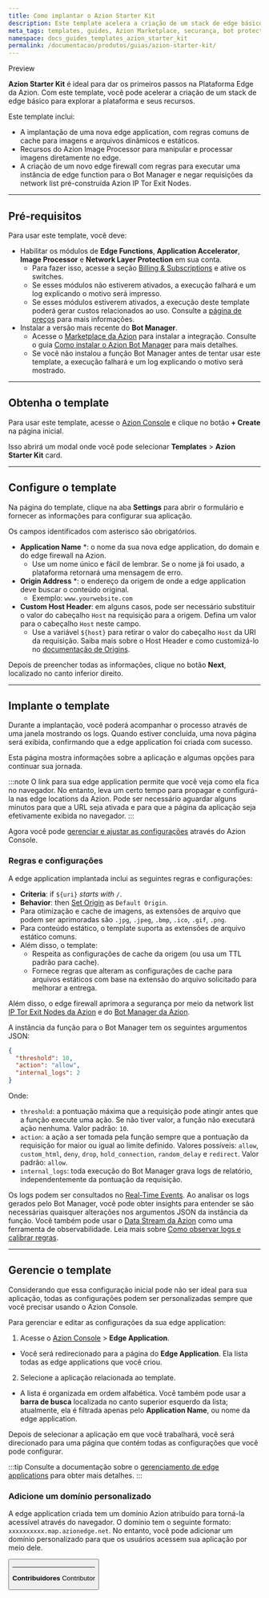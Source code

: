 ```yaml
---
title: Como implantar o Azion Starter Kit
description: Este template acelera a criação de um stack de edge básico para explorar a plataforma da Azion e seus recursos.
meta_tags: templates, guides, Azion Marketplace, securança, bot protection, edge computing
namespace: docs_guides_templates_azion_starter_kit
permalink: /documentacao/produtos/guias/azion-starter-kit/
---
```



<Badge variant="accent">
Preview
</Badge>

**Azion Starter Kit** é ideal para dar os primeiros passos na Plataforma Edge da Azion. Com este template, você pode acelerar a criação de um stack de edge básico para explorar a plataforma e seus recursos.

Este template inclui:

- A implantação de uma nova edge application, com regras comuns de cache para imagens e arquivos dinâmicos e estáticos.
- Recursos do Azion Image Processor para manipular e processar imagens diretamente no edge.
- A criação de um novo edge firewall com regras para executar uma instância de edge function para o Bot Manager e negar requisições da network list pré-construída Azion IP Tor Exit Nodes.

---

## Pré-requisitos

Para usar este template, você deve:

- Habilitar os módulos de **Edge Functions**, **Application Accelerator**, **Image Processor** e **Network Layer Protection** em sua conta.
    - Para fazer isso, acesse a seção [Billing & Subscriptions](/pt-br/documentacao/produtos/guias/billing-and-subscriptions/#subscriptions) e ative os switches.
    - Se esses módulos não estiverem ativados, a execução falhará e um log explicando o motivo será impresso.
    - Se esses módulos estiverem ativados, a execução deste template poderá gerar custos relacionados ao uso. Consulte a [página de preços](/pt-br/documentacao/produtos/precos/) para mais informações.
- Instalar a versão mais recente do **Bot Manager**.
    - Acesse o [Marketplace da Azion](https://console.azion.com/marketplace) para instalar a integração. Consulte o guia [Como instalar o Azion Bot Manager](/pt-br/documentacao/produtos/guias/bot-manager/) para mais detalhes.
    - Se você não instalou a função Bot Manager antes de tentar usar este template, a execução falhará e um log explicando o motivo será mostrado.

---

## Obtenha o template

Para usar este template, acesse o [Azion Console](https://console.azion.com/) e clique no botão **+ Create** na página inicial.

Isso abrirá um modal onde você pode selecionar **Templates** > **Azion Starter Kit** card.

---

## Configure o template

Na página do template, clique na aba **Settings** para abrir o formulário e fornecer as informações para configurar sua aplicação.

Os campos identificados com asterisco são obrigatórios.

- **Application Name** *: o nome da sua nova edge application, do domain e do edge firewall na Azion.
    - Use um nome único e fácil de lembrar. Se o nome já foi usado, a plataforma retornará uma mensagem de erro.
- **Origin Address** *: o endereço da origem de onde a edge application deve buscar o conteúdo original.
    - Exemplo: `www.yourwebsite.com`
- **Custom Host Header**: em alguns casos, pode ser necessário substituir o valor do cabeçalho `Host` na requisição para a origem. Defina um valor para o cabeçalho `Host` neste campo.
    - Use a variável `${host}` para retirar o valor do cabeçalho `Host` da URI da requisição. Saiba mais sobre o Host Header e como customizá-lo no [documentação de Origins](/pt-br/documentacao/produtos/build/edge-application/origins/#host-header).

Depois de preencher todas as informações, clique no botão **Next**, localizado no canto inferior direito.

---

## Implante o template

Durante a implantação, você poderá acompanhar o processo através de uma janela mostrando os logs. Quando estiver concluída, uma nova página será exibida, confirmando que a edge application foi criada com sucesso.

Esta página mostra informações sobre a aplicação e algumas opções para continuar sua jornada.

:::note
O link para sua edge application permite que você veja como ela fica no navegador. No entanto, leva um certo tempo para propagar e configurá-la nas edge locations da Azion. Pode ser necessário aguardar alguns minutos para que a URL seja ativada e para que a página da aplicação seja efetivamente exibida no navegador.
:::

Agora você pode [gerenciar e ajustar as configurações](#gerencie-o-template) através do Azion Console.

### Regras e configurações

A edge application implantada inclui as seguintes regras e configurações:

- **Criteria**: if `${uri}` *starts with* `/`.
- **Behavior**: then [Set Origin](/pt-br/documentacao/produtos/build/edge-application/rules-engine/#set-origin) as `Default Origin`.
- Para otimização e cache de imagens, as extensões de arquivo que podem ser aprimoradas são `.jpg`, `.jpeg`, `.bmp`, `.ico`, `.gif`, `.png`. 
- Para conteúdo estático, o template suporta as extensões de arquivo estático comuns. 
- Além disso, o template:
    - Respeita as configurações de cache da origem (ou usa um TTL padrão para cache).
    - Fornece regras que alteram as configurações de cache para arquivos estáticos com base na extensão do arquivo solicitado para melhorar a entrega.

Além disso, o edge firewall aprimora a segurança por meio da network list [IP Tor Exit Nodes da Azion](/pt-br/documentacao/produtos/guias/secure/bloquear-redes-tor/) e do [Bot Manager da Azion](/pt-br/documentacao/produtos/guias/bot-manager/).

A instância da função para o Bot Manager tem os seguintes argumentos JSON:

```json
{
  "threshold": 10,
  "action": "allow",
  "internal_logs": 2
}
```

Onde:

- `threshold`: a pontuação máxima que a requisição pode atingir antes que a função execute uma ação. Se não tiver valor, a função não executará ação nenhuma. Valor padrão: `10`.
- `action`: a ação a ser tomada pela função sempre que a pontuação da requisição for maior ou igual ao limite definido. Valores possíveis: `allow`, `custom_html`, `deny`, `drop`, `hold_connection`, `random_delay` e `redirect`. Valor padrão: `allow`.
- `internal_logs`: toda execução do Bot Manager grava logs de relatório, independentemente da pontuação da requisição.

Os logs podem ser consultados no [Real-Time Events](/pt-br/documentacao/produtos/observe/real-time-events/). Ao analisar os logs gerados pelo Bot Manager, você pode obter insights para entender se são necessárias quaisquer alterações nos argumentos JSON da instância da função. Você também pode usar o [Data Stream da Azion](/pt-br/documentacao/produtos/observe/data-stream/) como uma ferramenta de observabilidade. Leia mais sobre [Como observar logs e calibrar regras](/pt-br/documentacao/produtos/guias/secure/gerenciar-bots/#usar-real-time-events-para-observar-e-calibrar-regras).

---

## Gerencie o template

Considerando que essa configuração inicial pode não ser ideal para sua aplicação, todas as configurações podem ser personalizadas sempre que você precisar usando o Azion Console.

Para gerenciar e editar as configurações da sua edge application:

1. Acesse o [Azion Console](/pt-br/documentacao/produtos/guias/como-acessar-o-azion-console/) > **Edge Application**.
- Você será redirecionado para a página do **Edge Application**. Ela lista todas as edge applications que você criou.
2. Selecione a aplicação relacionada ao template. 
- A lista é organizada em ordem alfabética. Você também pode usar a **barra de busca** localizada no canto superior esquerdo da lista; atualmente, ela é filtrada apenas pelo **Application Name**, ou nome da edge application.

Depois de selecionar a aplicação em que você trabalhará, você será direcionado para uma página que contém todas as configurações que você pode configurar.

:::tip
Consulte a documentação sobre o [gerenciamento de edge applications](/pt-br/documentacao/produtos/build/edge-application/primeiros-passos/) para obter mais detalhes.
:::

### Adicione um domínio personalizado

A edge application criada tem um domínio Azion atribuído para torná-la acessível através do navegador. O domínio tem o seguinte formato: `xxxxxxxxxx.map.azionedge.net`. No entanto, você pode adicionar um domínio personalizado para que os usuários acessem sua aplicação por meio dele.


<Button href="/pt-br/documentacao/produtos/guias/configurar-dominio/" text="saiba mais sobre domínios" variant="secondary" /> 

---


**Contribuidores** <ContributorList>Contributor</ContributorList>
